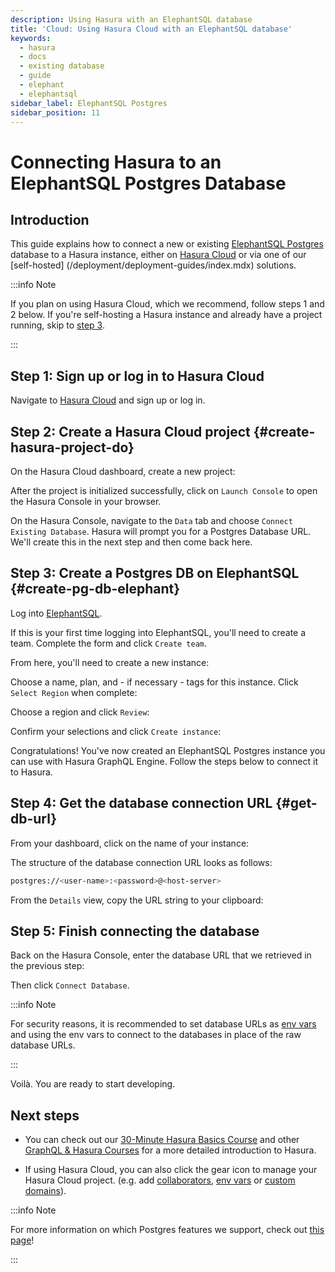 ```yaml
---
description: Using Hasura with an ElephantSQL database
title: 'Cloud: Using Hasura Cloud with an ElephantSQL database'
keywords:
  - hasura
  - docs
  - existing database
  - guide
  - elephant
  - elephantsql
sidebar_label: ElephantSQL Postgres
sidebar_position: 11
---
```



# Connecting Hasura to an ElephantSQL Postgres Database

## Introduction

This guide explains how to connect a new or existing [ElephantSQL Postgres](https://www.elephantsql.com/) database to a
Hasura instance, either on [Hasura Cloud](https://cloud.hasura.io) or via one of our [self-hosted]
(/deployment/deployment-guides/index.mdx) solutions.

:::info Note

If you plan on using Hasura Cloud, which we recommend, follow steps 1 and 2 below. If you're self-hosting a Hasura instance and
already have a project running, skip to [step 3](#create-pg-db-elephant).

:::

## Step 1: Sign up or log in to Hasura Cloud

Navigate to [Hasura Cloud](https://cloud.hasura.io/signup/?pg=docs&plcmt=body&cta=navigate-to-hasura-cloud&tech=default)
and sign up or log in.

## Step 2: Create a Hasura Cloud project {#create-hasura-project-do}

On the Hasura Cloud dashboard, create a new project:

<Thumbnail src="/img/cloud-dbs/create-hasura-cloud-project.png" alt="Create Hasura Cloud project" />

After the project is initialized successfully, click on `Launch Console` to open the Hasura Console in your browser.

On the Hasura Console, navigate to the `Data` tab and choose `Connect Existing Database`. Hasura will prompt you for a
Postgres Database URL. We'll create this in the next step and then come back here.

<Thumbnail src="/img/cloud-dbs/existing-db-setup.png" alt="Hasura Cloud database setup" width="700px" />

## Step 3: Create a Postgres DB on ElephantSQL {#create-pg-db-elephant}

Log into [ElephantSQL](https://customer.elephantsql.com/login).

If this is your first time logging into ElephantSQL, you'll need to create a team. Complete the form and click
`Create team`.

<Thumbnail src="/img/cloud-dbs/elephant/elephant-create-team.png" alt="Create Elephant team" width="700px" />

From here, you'll need to create a new instance:

<Thumbnail
  src="/img/cloud-dbs/elephant/elephant-create-instance.png"
  alt="Create new Elephant instance"
  width="700px"
/>

Choose a name, plan, and - if necessary - tags for this instance. Click `Select Region` when complete:

<Thumbnail
  src="/img/cloud-dbs/elephant/elephant-instance-details.png"
  alt="Add details to Elephant instance"
  width="700px"
/>

Choose a region and click `Review`:

<Thumbnail
  src="/img/cloud-dbs/elephant/elephant-select-region.png"
  alt="Choose region for Elephant instance"
  width="700px"
/>

Confirm your selections and click `Create instance`:

<Thumbnail src="/img/cloud-dbs/elephant/elephant-confirm-instance.png" alt="Create Elephant instance" width="700px" />

Congratulations! You've now created an ElephantSQL Postgres instance you can use with Hasura GraphQL Engine. Follow the
steps below to connect it to Hasura.

## Step 4: Get the database connection URL {#get-db-url}

From your dashboard, click on the name of your instance:

<Thumbnail src="/img/cloud-dbs/elephant/elephant-choose-instance.png" alt="Choose Elephant instance" width="700px" />

The structure of the database connection URL looks as follows:

```bash
postgres://<user-name>:<password>@<host-server>
```

From the `Details` view, copy the URL string to your clipboard:

<Thumbnail
  src="/img/cloud-dbs/elephant/elephant-connection-string.png"
  alt="Get the connection string for the database"
  width="700px"
/>

## Step 5: Finish connecting the database

Back on the Hasura Console, enter the database URL that we retrieved in the previous step:

<Thumbnail
  src="/img/cloud-dbs/elephant/elephant-connect-db.png"
  alt="Add the connection string to your Hasura Console"
  width="700px"
/>

Then click `Connect Database`.

:::info Note

For security reasons, it is recommended to set database URLs as
[env vars](/projects/env-vars.mdx#manage-project-env-vars) and using the env vars to connect to the databases in place
of the raw database URLs.

:::

Voilà. You are ready to start developing.

<Thumbnail src="/img/cloud-dbs/hasura-console.png" alt="Hasura Console" />

## Next steps

- You can check out our [30-Minute Hasura Basics Course](https://hasura.io/learn/graphql/hasura/introduction/) and other
  [GraphQL & Hasura Courses](https://hasura.io/learn/) for a more detailed introduction to Hasura.

- If using Hasura Cloud, you can also click the gear icon to manage your Hasura Cloud project. (e.g. add
  [collaborators](/projects/collaborators.mdx#manage-project-collaborators),
  [env vars](/projects/env-vars.mdx#manage-project-env-vars) or
  [custom domains](/projects/domains.mdx#manage-project-domains)).

<Thumbnail src="/img/getting-started/project-manage.png" alt="Project actions" width="860px" />

:::info Note

For more information on which Postgres features we support, check out [this page](/databases/index.mdx#feature-support)!

:::
